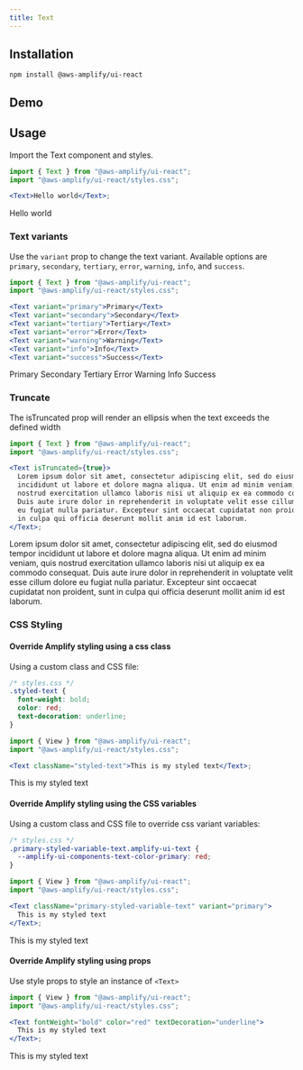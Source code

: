 ```yaml
---
title: Text
---
```



## Installation

```
npm install @aws-amplify/ui-react
```

## Demo

<TextDemo />

## Usage

Import the Text component and styles.

```jsx
import { Text } from "@aws-amplify/ui-react";
import "@aws-amplify/ui-react/styles.css";

<Text>Hello world</Text>;
```

<Text>Hello world</Text>

### Text variants

Use the `variant` prop to change the text variant. Available options are `primary`, `secondary`, `tertiary`, `error`, `warning`, `info`, and `success`.

```jsx
import { Text } from "@aws-amplify/ui-react";
import "@aws-amplify/ui-react/styles.css";

<Text variant="primary">Primary</Text>
<Text variant="secondary">Secondary</Text>
<Text variant="tertiary">Tertiary</Text>
<Text variant="error">Error</Text>
<Text variant="warning">Warning</Text>
<Text variant="info">Info</Text>
<Text variant="success">Success</Text>
```

<Text variant="primary">Primary</Text>
<Text variant="secondary">Secondary</Text>
<Text variant="tertiary">Tertiary</Text>
<Text variant="error">Error</Text>
<Text variant="warning">Warning</Text>
<Text variant="info">Info</Text>
<Text variant="success">Success</Text>

### Truncate

The isTruncated prop will render an ellipsis when the text exceeds the defined width

```jsx
import { Text } from "@aws-amplify/ui-react";
import "@aws-amplify/ui-react/styles.css";

<Text isTruncated={true}>
  Lorem ipsum dolor sit amet, consectetur adipiscing elit, sed do eiusmod tempor
  incididunt ut labore et dolore magna aliqua. Ut enim ad minim veniam, quis
  nostrud exercitation ullamco laboris nisi ut aliquip ex ea commodo consequat.
  Duis aute irure dolor in reprehenderit in voluptate velit esse cillum dolore
  eu fugiat nulla pariatur. Excepteur sint occaecat cupidatat non proident, sunt
  in culpa qui officia deserunt mollit anim id est laborum.
</Text>;
```

<Text isTruncated={true}>
  Lorem ipsum dolor sit amet, consectetur adipiscing elit, sed do eiusmod tempor
  incididunt ut labore et dolore magna aliqua. Ut enim ad minim veniam, quis
  nostrud exercitation ullamco laboris nisi ut aliquip ex ea commodo consequat.
  Duis aute irure dolor in reprehenderit in voluptate velit esse cillum dolore
  eu fugiat nulla pariatur. Excepteur sint occaecat cupidatat non proident, sunt
  in culpa qui officia deserunt mollit anim id est laborum.
</Text>

### CSS Styling

#### Override Amplify styling using a css class

Using a custom class and CSS file:

```css
/* styles.css */
.styled-text {
  font-weight: bold;
  color: red;
  text-decoration: underline;
}
```

```jsx
import { View } from "@aws-amplify/ui-react";
import "@aws-amplify/ui-react/styles.css";

<Text className="styled-text">This is my styled text</Text>;
```

<Text className="styled-text">This is my styled text</Text>

#### Override Amplify styling using the CSS variables

Using a custom class and CSS file to override css variant variables:

```css
/* styles.css */
.primary-styled-variable-text.amplify-ui-text {
  --amplify-ui-components-text-color-primary: red;
}
```

```jsx
import { View } from "@aws-amplify/ui-react";
import "@aws-amplify/ui-react/styles.css";

<Text className="primary-styled-variable-text" variant="primary">
  This is my styled text
</Text>;
```

<Text className="primary-styled-variable-text" variant="primary">
  This is my styled text
</Text>

#### Override Amplify styling using props

Use style props to style an instance of `<Text>`

```jsx
import { View } from "@aws-amplify/ui-react";
import "@aws-amplify/ui-react/styles.css";

<Text fontWeight="bold" color="red" textDecoration="underline">
  This is my styled text
</Text>;
```

<Text fontWeight="bold" color="red" textDecoration="underline">
  This is my styled text
</Text>
